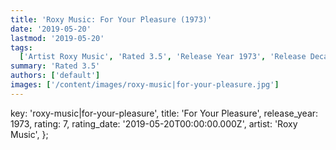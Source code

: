 ```yaml
---
title: 'Roxy Music: For Your Pleasure (1973)'
date: '2019-05-20'
lastmod: '2019-05-20'
tags:
  ['Artist Roxy Music', 'Rated 3.5', 'Release Year 1973', 'Release Decade 1970']
summary: 'Rated 3.5'
authors: ['default']
images: ['/content/images/roxy-music|for-your-pleasure.jpg']
---
```


  key: 'roxy-music|for-your-pleasure',
  title: 'For Your Pleasure',
  release_year: 1973,
  rating: 7,
  rating_date: '2019-05-20T00:00:00.000Z',
  artist: 'Roxy Music',
};

<MusicRating data={data} />
